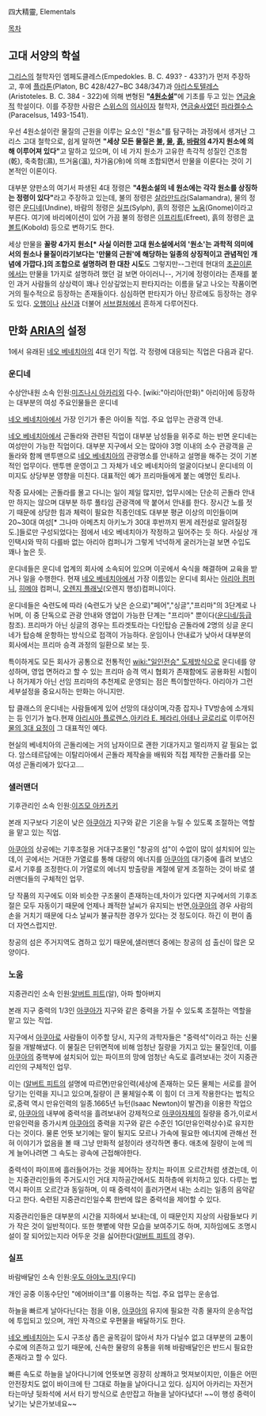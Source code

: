 四大精靈, Elementals

[[목차]]
== 고대 서양의 학설 ==
[[그리스]]의 철학자인 엠페도클레스(Empedokles. B. C. 493? - 433?)가 먼저 주장하고, 후에 [[플라톤]](Platon, BC 428/427~BC 348/347)과 [[아리스토텔레스]](Aristoteles. B. C. 384 - 322)에 의해 변형된 '''"[[4원소설]]"'''에 기초를 두고 있는 [[연금술]]적 학설이다. 이를 주장한 사람은 [[스위스]]의 [[의사]]이자 철학자, [[연금술사]]였던 [[파라켈수스]](Paracelsus, 1493-1541).

우선 4원소설이란 물질의 근원을 이루는 요소인 "원소"를 탐구하는 과정에서 생겨난 그리스 고대 철학으로, 쉽게 말하면 '''"세상 모든 물질은 [[불]], [[물]], [[흙]], [[바람]]의 4가지 원소에 의해 이루어져 있다"'''고 말하고 있으며, 이 네 가지 원소가 고유한 촉각적 성질인 건조함(乾), 축축함(濕), 뜨거움(溫), 차가움(冷)에 의해 조합되면서 만물을 이룬다는 것이 기본적인 이론이다.

대부분 양판소의 여기서 파생된 4대 정령은 '''"4원소설의 네 원소에는 각각 원소를 상징하는 정령이 있다"'''라고 주장하고 있는데, 불의 정령은 [[살라만드라]](Salamandra), 물의 정령은 [[운디네]](Undine), 바람의 정령은 [[실프]](Sylph), 흙의 정령은 [[노움]](Gnome)이라고 부른다. 여기에 바리에이션이 있어 가끔 불의 정령은 [[이프리트]](Efreet), 흙의 정령은 [[코볼트]](Kobold) 등으로 변하기도 한다.

세상 만물을 '''꼴랑 4가지 원소[* 사실 이러한 고대 원소설에서의 '원소'는 과학적 의미에서의 원소나 물질이라기보다는 '만물의 근원'에 해당하는 일종의 상징적이고 관념적인 개념에 가깝다.]의 조합으로 설명하려 한 대찬 시도'''도 그렇지만--그런데 현대의 [[초끈이론]]에서는 만물을 1가지로 설명하려 했던 걸 보면 아이러니--, 거기에 정령이라는 존재를 붙인 과거 사람들의 상상력이 꽤나 인상깊었는지 판타지라는 이름을 달고 나오는 작품이면 거의 필수적으로 등장하는 존재들이다. 심심하면 판타지가 아닌 장르에도 등장하는 경우도 있다. [[오행]]이나 [[사신]]과 더불어 [[서브컬처]]에서 흔하게 다루어진다.

== 만화 [[ARIA]]의 설정 ==
1에서 유래된 [[네오 베네치아]]의 4대 인기 직업. 각 정령에 대응되는 직업은 다음과 같다.
=== 운디네 ===
수상안내원
소속 인원:[[미즈나시 아카리]]외 다수. [wiki:"아리아(만화)" 아리아]에 등장하는 대부분의 여성 주요인물들은 운디네

[[네오 베네치아]]에서 가장 인기가 좋은 아이돌 직업. 주요 업무는 관광객 안내.

[[네오 베네치아]]에서 곤돌라와 관련된 직업이 대부분 남성들을 위주로 하는 반면 운디네는 여성만이 가능한 직업이다. 대부분 지구에서 오는 많아야 3명 이내의 소수 관광객을 곤돌라와 함께 맨투맨으로 [[네오 베네치아]]의 관광명소를 안내하고 설명을 해주는 것이 기본적인 업무이다. 맨투맨 운영이고 그 자체가 네오 베네치아의 얼굴이다보니 운디네의 이미지도 상당부분 영향을 미친다. 대표적인 예가 프리마들에게 붙는 예명인 토리나.

작중 묘사에는 곤돌라를 몰고 다니는 일이 제일 많지만, 업무시에는 단순히 곤돌라 안내만 하지는 않으며 대부분 하루 풀타임 관광객에 딱 붙어서 안내를 한다. 장시간 노를 젓기 때문에 상당한 힘과 체력이 필요한 직종인데도 대부분 평균 이상의 미인들이며 20~30대 여성[* 그나마 아메츠치 아키노가 30대 후반까지 뛴게 레전설로 알려질정도.]들로만 구성되었다는 점에서 네오 베네치아가 작정하고 밀어주는 듯 하다. 사실상 개인택시와 딱히 다를바 없는 아리아 컴퍼니가 그렇게 넉넉하게 굴러가는걸 보면 수입도 꽤나 높은 듯.

운디네들은 운디네 업계의 회사에 소속되어 있으며 이곳에서 숙식을 해결하며 교육을 받거나 일을 수행한다. 현재 [[네오 베네치아]]에서 가장 이름있는 운디네 회사는 [[아리아 컴퍼니]], [[히메야]] 컴퍼니, [[오렌지 플래닛]](오렌지 행성)컴퍼니이다. 

운디네들은 숙련도에 따라 (숙련도가 낮은 순으로)"페어","싱글","프리마"의 3단계로 나뉘며, 이 중 단독으로 관광 안내와 영업이 가능한 단계는 "프리마" 뿐이다([[운디네/등급]] 참조). 프리마가 아닌 싱글의 경우는 트라겟토라는 다인탑승 곤돌라에 2명의 싱글 운디네가 탑승해 운항하는 방식으로 접객이 가능하다. 운임이나 안내료가 낮아서 대부분의 회사에서는 프리마 승격 과정의 일환으로 보는 듯.

특이하게도 모든 회사가 공통으로 전통적인 [[wiki:"일인전승" 도제]]방식으로 운디네를 양성하며, 영업 면허라고 할 수 있는 프리마 승격 역시 협회가 존재함에도 공용화된 시험이나 허가제가 아닌 선임 프리마의 추천제로 운영되는 점은 특이할만하다. 아리아가 그런 세부설정을 중요시하는 만화는 아니지만.

탑 클래스의 운디네는 사람들에게 있어 선망의 대상이며,각종 잡지나 TV방송에 소개되는 등 인기가 높다.현재 [[아리시아 플로렌스]],[[아키라 E. 페라리]],[[아테나 글로리]]로 이루어진 [[물의 3대 요정]]이 그 대표적인 예다.

현실의 베네치아의 곤돌리에는 거의 남자이므로 괜한 기대가지고 멀리까지 갈 필요는 없다. 암스테르담에는 이탈리아에서 곤돌라 제작술을 배워와 직접 제작한 곤돌라를 모는 여성 곤돌리에가 있다고….

=== 샐러맨더 ===
기후관리인
소속 인원:[[이즈모 아카츠키]]

본래 지구보다 기온이 낮은 [[아쿠아]]가 지구와 같은 기온을 누릴 수 있도록 조절하는 역할을 맡고 있는 직업.

[[아쿠아]]의 상공에는 기후조절용 거대구조물인 "창공의 섬"이 수없이 많이 설치되어 있는데,이 곳에서는 거대한 가열로를 통해 대량의 에너지를 [[아쿠아]]의 대기중에 흘려 보냄으로서 기후를 조정한다.이 가열로의 에너지 방출량을 계절에 맡게 조절하는 것이 바로 샐러맨더들의 구체적인 업무.

당 작품의 지구에도 이와 비슷한 구조물이 존재하는데,차이가 있다면 지구에서의 기후조절은 모두 자동이기 때문에 언제나 쾌적한 날씨가 유지되는 반면,[[아쿠아]]의 경우 사람의 손을 거치기 때문에 다소 날씨가 불규칙한 경우가 있다는 것 정도이다. 하긴 이 편이 좀 더 자연스럽지만.

창공의 섬은 주거지역도 겸하고 있기 때문에,샐러맨더 중에는 창공의 섬 출신이 많은 모양이다.

=== 노움 ===
지중관리인
소속 인원:[[알버트 피트]](알), 아파 할아버지

본래 지구 중력의 1/3인 [[아쿠아]]가 지구와 같은 중력을 가질 수 있도록 조절하는 역할을 맡고 있는 직업.

지구에서 [[아쿠아]]로 사람들이 이주할 당시, 지구의 과학자들은 "중력석"이라고 하는 신물질을 개발해냈다. 이 물질은 단위면적에 비해 엄청난 질량을 가지고 있는 물질인데, 이를 [[아쿠아]]의 중핵부에 설치되어 있는 파이프의 망에 엄청난 속도로 흘려보내는 것이 지중관리인의 구체적인 업무.

이는 ([[알버트 피트]]의 설명에 따르면)만유인력(세상에 존재하는 모든 물체는 서로를 끌어당기는 인력을 지니고 있으며,질량이 큰 물체일수록 이 힘이 더 크게 작용한다는 법칙으로,중력 역시 만유인력의 일종.1665년 뉴턴(Isaac Newton)이 발견)을 이용한 작업으로, [[아쿠아]]의 내부에 중력석을 흘려보내어 강제적으로 [[아쿠아]]자체의 질량을 증가,이로서 만유인력을 증가시켜 [[아쿠아]]의 중력을 지구와 같은 수준인 1G(만유인력상수)로 유지한다는 것이다. 물론 언뜻 보기에는 말이 될지도 모르나 가속에 필요한 에너지에 관해선 전혀 이야기가 없음을 볼 때 그냥 만화적 설정이라 생각하면 좋다. 애초에 질량이 눈에 띄게 늘어나려면 그 속도는 광속에 근접해야한다.

중력석이 파이프에 흘러들어가는 것을 제어하는 장치는 파이프 오르간처럼 생겼는데, 이는 지중관리인들의 주거도시인 거대 지하공간에서도 최하층에 위치하고 있다. 다루는 법 역시 파이프 오르간과 동일하며, 이 때 중력석이 흘러가면서 내는 소리는 일종의 음악같다고 한다. 숙련된 지중관리인일수록 한번에 많은 중력석을 제어할 수 있다.

지중관리인들은 대부분의 시간을 지하에서 보내는데, 이 때문인지 지상의 사람들보다 키가 작은 것이 일반적이다. 또한 햇볕에 약한 모습을 보여주기도 하며, 지하임에도 조명시설이 잘 되어있는지라 어두운 것을 싫어한다([[알버트 피트]]의 경우).

=== 실프 ===
바람배달인
소속 인원:[[우도 아야노코지]](우디)

개인 공중 이동수단인 "에어바이크"를 이용하는 직업. 주요 업무는 운송업.

하늘을 빠르게 날아다닌다는 점을 이용, [[아쿠아]]의 유지에 필요한 각종 물자의 운송작업에 투입되고 있으며, 개인 자격으로 우편물을 배달하기도 한다.

[[네오 베네치아]]는 도시 구조상 좁은 골목길이 많아서 차가 다닐수 없고 대부분의 교통이 수로에 의존하고 있기 때문에, 신속한 물량의 유통을 위해 바람배달인은 반드시 필요한 존재라고 할 수 있다.  

빠른 속도로 하늘을 날아다니기에 언뜻보면 굉장히 상쾌하고 멋져보이지만, 이들은 어떤 안전장치도 없이 바이크에 탄 그대로 하늘을 날아다니고 있다. 심지어 아카리는 자전거 타는마냥 뒷좌석에 서서 타기 방식으로 손만잡고 하늘을 날아다녔다! ~~이 행성 중력이 낮기는 낮은가보네요~~
